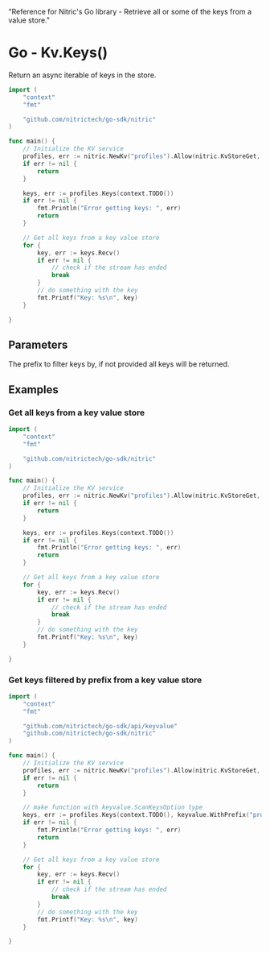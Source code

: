   "Reference for Nitric's Go library - Retrieve all or some of the keys from a value store."

# Go - Kv.Keys()

Return an async iterable of keys in the store.

```go
import (
	"context"
	"fmt"

	"github.com/nitrictech/go-sdk/nitric"
)

func main() {
	// Initialize the KV service
	profiles, err := nitric.NewKv("profiles").Allow(nitric.KvStoreGet, nitric.KvStoreSet, nitric.KvStoreDelete)
	if err != nil {
		return
	}

	keys, err := profiles.Keys(context.TODO())
	if err != nil {
		fmt.Println("Error getting keys: ", err)
		return
	}

	// Get all keys from a key value store
	for {
		key, err := keys.Recv()
		if err != nil {
			// check if the stream has ended
			break
		}
		// do something with the key
		fmt.Printf("Key: %s\n", key)
	}

}
```

## Parameters

<Properties>
  <Property name="prefix" type="string">
    The prefix to filter keys by, if not provided all keys will be returned.
  </Property>
</Properties>

## Examples

### Get all keys from a key value store

```go
import (
	"context"
	"fmt"

	"github.com/nitrictech/go-sdk/nitric"
)

func main() {
	// Initialize the KV service
	profiles, err := nitric.NewKv("profiles").Allow(nitric.KvStoreGet, nitric.KvStoreSet, nitric.KvStoreDelete)
	if err != nil {
		return
	}

	keys, err := profiles.Keys(context.TODO())
	if err != nil {
		fmt.Println("Error getting keys: ", err)
		return
	}

	// Get all keys from a key value store
	for {
		key, err := keys.Recv()
		if err != nil {
			// check if the stream has ended
			break
		}
		// do something with the key
		fmt.Printf("Key: %s\n", key)
	}

}
```

### Get keys filtered by prefix from a key value store

```go
import (
	"context"
	"fmt"

	"github.com/nitrictech/go-sdk/api/keyvalue"
	"github.com/nitrictech/go-sdk/nitric"
)

func main() {
	// Initialize the KV service
	profiles, err := nitric.NewKv("profiles").Allow(nitric.KvStoreGet, nitric.KvStoreSet, nitric.KvStoreDelete)
	if err != nil {
		return
	}

	// make function with keyvalue.ScanKeysOption type
	keys, err := profiles.Keys(context.TODO(), keyvalue.WithPrefix("profile:"))
	if err != nil {
		fmt.Println("Error getting keys: ", err)
		return
	}

	// Get all keys from a key value store
	for {
		key, err := keys.Recv()
		if err != nil {
			// check if the stream has ended
			break
		}
		// do something with the key
		fmt.Printf("Key: %s\n", key)
	}

}

```
